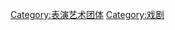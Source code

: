 {{Catnav|頁面分類|人文學科|艺术|表演藝術|戏剧}}
{{Catnav|頁面分類|人文學科|艺术|藝術團體}}
{{Catnav|頁面分類|人文學科|艺术|文学|戏剧}}
{{Catnav|頁面分類|人文學科|文学|文學體裁|戏剧}}
{{Commons category|Theatre companies}}
{{portal|戏剧|艺术}}
{{catmore}}

[[Category:表演艺术团体|Category:表演艺术团体]]
[[Category:戏剧|Category:戏剧]]
